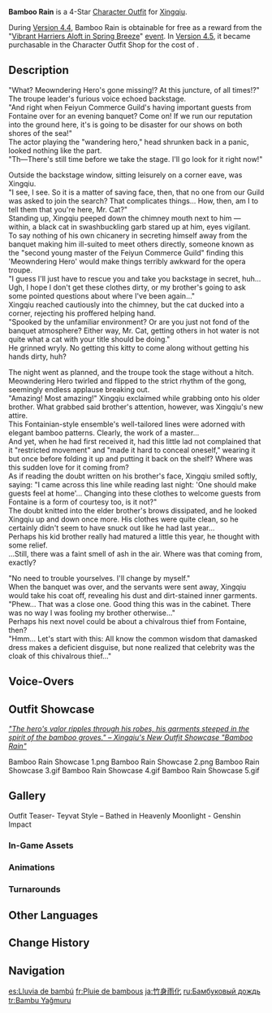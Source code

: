 {{Outfit Infobox
|id           = 202501
|image        = <gallery>
Character Xingqiu Bamboo Rain Full Wish.png|Wish
Outfit Bamboo Rain Game.png|In-Game
</gallery>
|character    = Xingqiu
|type         = Themed
|quality      = 4
|description  = Formal wear prepared by the Feiyun Commerce Guild for Xingqiu. The bamboo prints are refined and the cut is most flattering, but Xingqiu's favorite aspect of the outfit is its inner pockets, into which a thinner novel might be stuffed.
|obtain       = [[Character Outfit Shop]]<br>[[Vibrant Harriers Aloft in Spring Breeze]] Event (Previously)
}}
'''Bamboo Rain''' is a 4-Star [[Character Outfit]] for [[Xingqiu]].

During [[Version 4.4]], Bamboo Rain is obtainable for free as a reward from the "[[Vibrant Harriers Aloft in Spring Breeze]]" [[event]]. In [[Version 4.5]], it became purchasable in the Character Outfit Shop for the cost of {{Item|Genesis Crystal|30|x=1,680}}.
<!--
==Appearance==
-->
==Description==
"What? Meowndering Hero's gone missing!? At this juncture, of all times!?"<br>
The troupe leader's furious voice echoed backstage.<br>
"And right when Feiyun Commerce Guild's having important guests from Fontaine over for an evening banquet? Come on! If we run our reputation into the ground here, it's is going to be disaster for our shows on both shores of the sea!"<br>
The actor playing the "wandering hero," head shrunken back in a panic, looked nothing like the part.<br>
"Th—There's still time before we take the stage. I'll go look for it right now!"

Outside the backstage window, sitting leisurely on a corner eave, was Xingqiu.<br>
"I see, I see. So it is a matter of saving face, then, that no one from our Guild was asked to join the search? That complicates things... How, then, am I to tell them that you're here, Mr. Cat?"<br>
Standing up, Xingqiu peeped down the chimney mouth next to him — within, a black cat in swashbuckling garb stared up at him, eyes vigilant.<br>
To say nothing of his own chicanery in secreting himself away from the banquet making him ill-suited to meet others directly, someone known as the "second young master of the Feiyun Commerce Guild" finding this 'Meowndering Hero' would make things terribly awkward for the opera troupe.<br>
"I guess I'll just have to rescue you and take you backstage in secret, huh... Ugh, I hope I don't get these clothes dirty, or my brother's going to ask some pointed questions about where I've been again..."<br>
Xingqiu reached cautiously into the chimney, but the cat ducked into a corner, rejecting his proffered helping hand.<br>
"Spooked by the unfamiliar environment? Or are you just not fond of the banquet atmosphere? Either way, Mr. Cat, getting others in hot water is not quite what a cat with your title should be doing."<br>
He grinned wryly. No getting this kitty to come along without getting his hands dirty, huh?

The night went as planned, and the troupe took the stage without a hitch.<br>
Meowndering Hero twirled and flipped to the strict rhythm of the gong, seemingly endless applause breaking out.<br>
"Amazing! Most amazing!" Xingqiu exclaimed while grabbing onto his older brother. What grabbed said brother's attention, however, was Xingqiu's new attire.<br>
This Fontainian-style ensemble's well-tailored lines were adorned with elegant bamboo patterns. Clearly, the work of a master...<br>
And yet, when he had first received it, had this little lad not complained that it "restricted movement" and "made it hard to conceal oneself," wearing it but once before folding it up and putting it back on the shelf? Where was this sudden love for it coming from?<br>
As if reading the doubt written on his brother's face, Xingqiu smiled softly, saying: "I came across this line while reading last night: 'One should make guests feel at home'... Changing into these clothes to welcome guests from Fontaine is a form of courtesy too, is it not?"<br>
The doubt knitted into the elder brother's brows dissipated, and he looked Xingqiu up and down once more. His clothes were quite clean, so he certainly didn't seem to have snuck out like he had last year...<br>
Perhaps his kid brother really had matured a little this year, he thought with some relief.<br>
...Still, there was a faint smell of ash in the air. Where was that coming from, exactly?

"No need to trouble yourselves. I'll change by myself."<br>
When the banquet was over, and the servants were sent away, Xingqiu would take his coat off, revealing his dust and dirt-stained inner garments.<br>
"Phew... That was a close one. Good thing this was in the cabinet. There was no way I was fooling my brother otherwise..."<br>
Perhaps his next novel could be about a chivalrous thief from Fontaine, then?<br>
"Hmm... Let's start with this: All know the common wisdom that damasked dress makes a deficient disguise, but none realized that celebrity was the cloak of this chivalrous thief..."

==Voice-Overs==
{{VO/Outfit
|switch_01_tx_en   = What do you think? Does Fontainian fashion suit me?
|switch_01_tx_zh   = 枫丹风格的衣装，在我身上看着如何？
|switch_01_rm_zh   = Fēngdān fēnggé de yīzhuāng, zài wǒ shēnshàng kànzhe rúhé?
|switch_01_tx_ja   = {{tx}}
|switch_01_rm_ja   = 
|switch_01_tx_ko   = {{tx}}
|switch_01_rm_ko   = 

|switch_02_tx_en   = It's quite difficult to conceal one's identity while wearing clothes like this...
|switch_02_tx_zh   = 穿着这身衣服似乎很难隐藏身份啊。
|switch_02_rm_zh   = Chuānzhe zhè shēn yīfú sìhū hěn nán yǐncáng shēnfèn a.
|switch_02_tx_ja   = {{tx}}
|switch_02_rm_ja   = 
|switch_02_tx_ko   = {{tx}}
|switch_02_rm_ko   = 

|switch_03_tx_en   = "The hero's valor ripples through his robes, his garments steeped in the spirit of the bamboo groves."
|switch_03_tx_zh   = 「暗香裁作剑袍饰，竹影拓为侠客衣。」
|switch_03_rm_zh   = "Ànxiāng cáizuò jiànpáo shì, zhúyǐng tà wéi xiákè yī."
|switch_03_tx_ja   = {{tx}}
|switch_03_rm_ja   = 
|switch_03_tx_ko   = {{tx}}
|switch_03_rm_ko   =  
}}

==Outfit Showcase==
''[https://genshin.hoyoverse.com/en/news/detail/119518 "The hero's valor ripples through his robes, his garments steeped in the spirit of the bamboo groves." – Xingqiu's New Outfit Showcase "Bamboo Rain"]''
<gallery>
Bamboo Rain Showcase 1.png
Bamboo Rain Showcase 2.png
Bamboo Rain Showcase 3.gif
Bamboo Rain Showcase 4.gif
Bamboo Rain Showcase 5.gif
</gallery>

==Gallery==
<gallery>
Outfit Teaser- Teyvat Style – Bathed in Heavenly Moonlight - Genshin Impact
</gallery>

===In-Game Assets===
{{Assets/Outfit|Bamboo Rain|nomain=1}}

===Animations===
{{Preview/CharacterAnimations|Bamboo Rain|nocaption=1}}

===Turnarounds===
{{Turnarounds}}

==Other Languages==
{{Other Languages
|en        = Bamboo Rain
|zhs       = 雨化竹身
|zhs_rm    = Yǔ Huà Zhúshēn
|zht       = 雨化竹身
|zht_rm    = Yǔ Huà Zhúshēn
|zh_tl     = 
|ja        = 竹身雨化
|ja_rm     = Chikushin Uka{{Assumed}}
|ja_tl     = 
|ko        = 비에 물든 대나무
|ko_tl     = Bamboo Tinged in Rain
|es        = Lluvia de bambú
|es_tl     = Bamboo Rain
|fr        = Pluie de bambous
|fr_tl     = Bamboo Rain
|ru        = Бамбуковый дождь
|ru_tl     = Bamboo Rain
|th        = ไผ่พิรุณ
|th_rm     = 
|th_tl     = 
|vi        = Màn Mưa Rừng Trúc
|vi_tl     = 
|de        = Bambusregen
|de_tl     = Bamboo Rain
|id        = Bamboo Rain
|pt        = Bambu da Chuva
|pt_tl     = 
|tr        = Bambu Yağmuru
|tr_tl     = 
|it        = Pioggia di bambù
|it_tl     = Bamboo Rain
}}

==Change History==
{{Change History|4.4}}

==Navigation==
{{Dressing Room Navbox|outfit}}

[[es:Lluvia de bambú]]
[[fr:Pluie de bambous]]
[[ja:竹身雨化]]
[[ru:Бамбуковый дождь]]
[[tr:Bambu Yağmuru]]